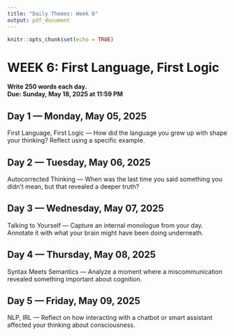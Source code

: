 ```yaml
---
title: "Daily Themes: Week 6"
output: pdf_document
---
```


```r
knitr::opts_chunk$set(echo = TRUE)
```

# WEEK 6: First Language, First Logic

**Write 250 words each day.**  
**Due: Sunday, May 18, 2025 at 11:59 PM**

## Day 1 — Monday, May 05, 2025

First Language, First Logic — How did the language you grew up with shape your thinking? Reflect using a specific example.

## Day 2 — Tuesday, May 06, 2025

Autocorrected Thinking — When was the last time you said something you didn’t mean, but that revealed a deeper truth?

## Day 3 — Wednesday, May 07, 2025

Talking to Yourself — Capture an internal monologue from your day. Annotate it with what your brain might have been doing underneath.

## Day 4 — Thursday, May 08, 2025

Syntax Meets Semantics — Analyze a moment where a miscommunication revealed something important about cognition.

## Day 5 — Friday, May 09, 2025

NLP, IRL — Reflect on how interacting with a chatbot or smart assistant affected your thinking about consciousness.

